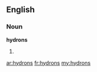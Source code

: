 ==English==

===Noun===
'''hydrons'''

# {{plural of|hydron}}

[[ar:hydrons]]
[[fr:hydrons]]
[[my:hydrons]]